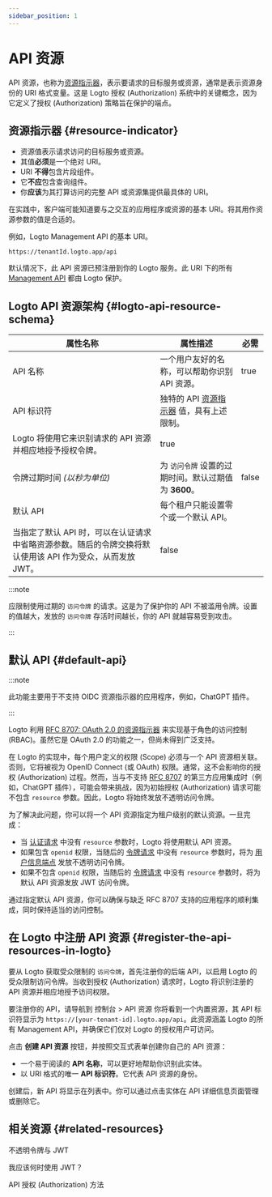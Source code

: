 ```yaml
---
sidebar_position: 1
---
```


# API 资源

API 资源，也称为[资源指示器](https://www.rfc-editor.org/rfc/rfc8707.html)，表示要请求的目标服务或资源，通常是表示资源身份的 URI 格式变量。这是 Logto 授权 (Authorization) 系统中的关键概念，因为它定义了授权 (Authorization) 策略旨在保护的端点。

## 资源指示器 \{#resource-indicator}

- 资源值表示请求访问的目标服务或资源。
- 其值**必须**是一个绝对 URI。
- URI **不得**包含片段组件。
- 它**不应**包含查询组件。
- 你**应该**为其打算访问的完整 API 或资源集提供最具体的 URI。

在实践中，客户端可能知道要与之交互的应用程序或资源的基本 URI。将其用作资源参数的值是合适的。

例如，Logto Management API 的基本 URI。

```
https://tenantId.logto.app/api
```

默认情况下，此 API 资源已预注册到你的 Logto 服务。此 URI 下的所有 [Management API](https://openapi.logto.io/) 都由 Logto 保护。

## Logto API 资源架构 \{#logto-api-resource-schema}

| **属性名称**                                                                                               | **属性描述**                                                                            | **必需** |
| ---------------------------------------------------------------------------------------------------------- | --------------------------------------------------------------------------------------- | -------- |
| API 名称                                                                                                   | 一个用户友好的名称，可以帮助你识别 API 资源。                                           | true     |
| API 标识符                                                                                                 | 独特的 API [资源指示器](https://www.rfc-editor.org/rfc/rfc8707.html) 值，具有上述限制。 |
| Logto 将使用它来识别请求的 API 资源并相应地授予授权令牌。                                                  | true                                                                                    |
| 令牌过期时间 _(以秒为单位)_                                                                                | 为 `访问令牌` 设置的过期时间。默认过期值为 **3600**。                                   | false    |
| 默认 API                                                                                                   | 每个租户只能设置零个或一个默认 API。                                                    |
| 当指定了默认 API 时，可以在认证请求中省略资源参数。随后的令牌交换将默认使用该 API 作为受众，从而发放 JWT。 | false                                                                                   |

:::note

应限制使用过期的 `访问令牌` 的请求。这是为了保护你的 API 不被滥用令牌。设置的值越大，发放的 `访问令牌` 存活时间越长，你的 API 就越容易受到攻击。

:::

## 默认 API \{#default-api}

:::note

此功能主要用于不支持 OIDC 资源指示器的应用程序，例如，ChatGPT 插件。

:::

Logto 利用 [RFC 8707: OAuth 2.0 的资源指示器](https://www.rfc-editor.org/rfc/rfc8707) 来实现基于角色的访问控制 (RBAC)。虽然它是 OAuth 2.0 的功能之一，但尚未得到广泛支持。

在 Logto 的实现中，每个用户定义的权限 (Scope) 必须与一个 API 资源相关联。否则，它将被视为 OpenID Connect (或 OAuth) 权限。通常，这不会影响你的授权 (Authorization) 过程。然而，当与不支持 [RFC 8707](https://www.rfc-editor.org/rfc/rfc8707.html) 的第三方应用集成时（例如，ChatGPT 插件），可能会带来挑战，因为初始授权 (Authorization) 请求可能不包含 `resource` 参数。因此，Logto 将始终发放不透明访问令牌。

为了解决此问题，你可以将一个 API 资源指定为租户级别的默认资源。一旦完成：

- 当 [认证请求](https://openid.net/specs/openid-connect-core-1_0.html#AuthRequest) 中没有 `resource` 参数时，Logto 将使用默认 API 资源。
- 如果包含 `openid` 权限，当随后的 [令牌请求](https://openid.net/specs/openid-connect-core-1_0.html#TokenRequest) 中没有 `resource` 参数时，将为 [用户信息端点](https://openid.net/specs/openid-connect-core-1_0.html#UserInfo) 发放不透明访问令牌。
- 如果不包含 `openid` 权限，当随后的 [令牌请求](https://openid.net/specs/openid-connect-core-1_0.html#TokenRequest) 中没有 `resource` 参数时，将为默认 API 资源发放 JWT 访问令牌。

通过指定默认 API 资源，你可以确保与缺乏 RFC 8707 支持的应用程序的顺利集成，同时保持适当的访问控制。

## 在 Logto 中注册 API 资源 \{#register-the-api-resources-in-logto}

要从 Logto 获取受众限制的 `访问令牌`，首先注册你的后端 API，以启用 Logto 的受众限制访问令牌。当收到授权 (Authorization) 请求时，Logto 将识别注册的 API 资源并相应地授予访问权限。

要注册你的 API，请导航到 <CloudLink to="/api-resources">控制台 > API 资源</CloudLink> 你将看到一个内置资源，其 API 标识符显示为 `https://[your-tenant-id].logto.app/api`。此资源涵盖 Logto 的所有 Management API，并确保它们仅对 Logto 的授权用户可访问。

点击 **创建 API 资源** 按钮，并按照交互式表单创建你自己的 API 资源：

- 一个易于阅读的 **API 名称**，可以更好地帮助你识别此实体。
- 以 URI 格式的唯一 **API 标识符**。它代表 API 资源的身份。

创建后，新 API 将显示在列表中。你可以通过点击实体在 API 详细信息页面管理或删除它。

## 相关资源 \{#related-resources}

<Url href="https://blog.logto.io/opaque-token-vs-jwt">不透明令牌与 JWT</Url>

<Url href="https://blog.logto.io/when-should-i-use-jwts">我应该何时使用 JWT？</Url>

<Url href="https://blog.logto.io/api-authorization-methods">API 授权 (Authorization) 方法</Url>
